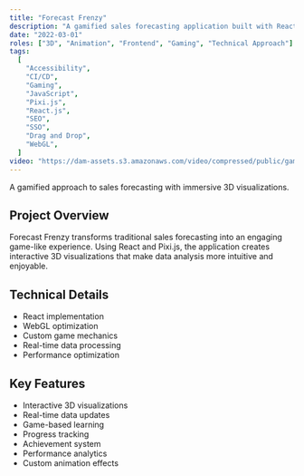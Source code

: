 ```yaml
---
title: "Forecast Frenzy"
description: "A gamified sales forecasting application built with React and Pixi.js, featuring interactive 3D visualizations and real-time data updates."
date: "2022-03-01"
roles: ["3D", "Animation", "Frontend", "Gaming", "Technical Approach"]
tags:
  [
    "Accessibility",
    "CI/CD",
    "Gaming",
    "JavaScript",
    "Pixi.js",
    "React.js",
    "SEO",
    "SSO",
    "Drag and Drop",
    "WebGL",
  ]
video: "https://dam-assets.s3.amazonaws.com/video/compressed/public/games-01.mp4"
---
```


A gamified approach to sales forecasting with immersive 3D visualizations.

## Project Overview

Forecast Frenzy transforms traditional sales forecasting into an engaging game-like experience. Using React and Pixi.js, the application creates interactive 3D visualizations that make data analysis more intuitive and enjoyable.

## Technical Details

- React implementation
- WebGL optimization
- Custom game mechanics
- Real-time data processing
- Performance optimization

## Key Features

- Interactive 3D visualizations
- Real-time data updates
- Game-based learning
- Progress tracking
- Achievement system
- Performance analytics
- Custom animation effects
